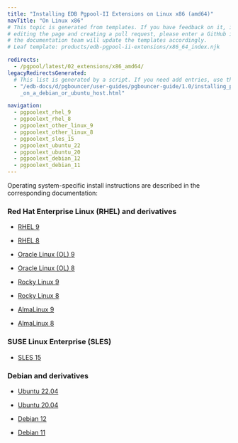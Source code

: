 ```yaml
---
title: "Installing EDB Pgpool-II Extensions on Linux x86 (amd64)"
navTitle: "On Linux x86"
# This topic is generated from templates. If you have feedback on it, instead of
# editing the page and creating a pull request, please enter a GitHub issue and
# the documentation team will update the templates accordingly.
# Leaf template: products/edb-pgpool-ii-extensions/x86_64_index.njk

redirects:
  - /pgpool/latest/02_extensions/x86_amd64/
legacyRedirectsGenerated:
  # This list is generated by a script. If you need add entries, use the `legacyRedirects` key.
  - "/edb-docs/d/pgbouncer/user-guides/pgbouncer-guide/1.0/installing_pgbouncer\
    _on_a_debian_or_ubuntu_host.html"

navigation:
  - pgpoolext_rhel_9
  - pgpoolext_rhel_8
  - pgpoolext_other_linux_9
  - pgpoolext_other_linux_8
  - pgpoolext_sles_15
  - pgpoolext_ubuntu_22
  - pgpoolext_ubuntu_20
  - pgpoolext_debian_12
  - pgpoolext_debian_11
---
```


Operating system-specific install instructions are described in the corresponding documentation:

### Red Hat Enterprise Linux (RHEL) and derivatives

- [RHEL 9](pgpoolext_rhel_9)

- [RHEL 8](pgpoolext_rhel_8)

- [Oracle Linux (OL) 9](pgpoolext_rhel_9)

- [Oracle Linux (OL) 8](pgpoolext_rhel_8)

- [Rocky Linux 9](pgpoolext_other_linux_9)

- [Rocky Linux 8](pgpoolext_other_linux_8)

- [AlmaLinux 9](pgpoolext_other_linux_9)

- [AlmaLinux 8](pgpoolext_other_linux_8)

### SUSE Linux Enterprise (SLES)

- [SLES 15](pgpoolext_sles_15)

### Debian and derivatives

- [Ubuntu 22.04](pgpoolext_ubuntu_22)

- [Ubuntu 20.04](pgpoolext_ubuntu_20)

- [Debian 12](pgpoolext_debian_12)

- [Debian 11](pgpoolext_debian_11)
